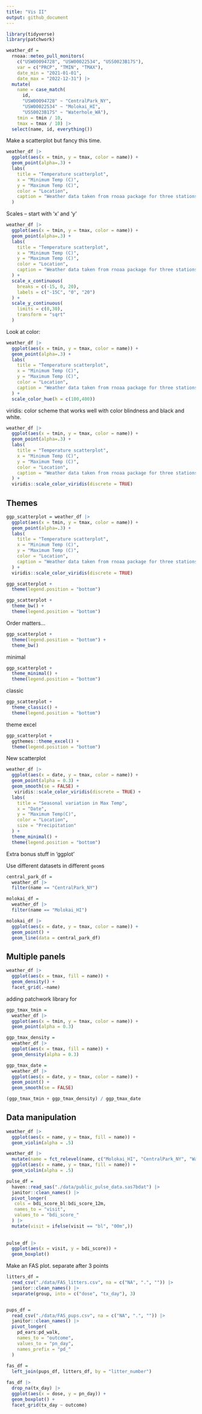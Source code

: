```yaml
---
title: "Vis II"
output: github_document
---
```


```r
library(tidyverse)
library(patchwork)
```

```r
weather_df = 
  rnoaa::meteo_pull_monitors(
    c("USW00094728", "USW00022534", "USS0023B17S"),
    var = c("PRCP", "TMIN", "TMAX"), 
    date_min = "2021-01-01",
    date_max = "2022-12-31") |>
  mutate(
    name = case_match(
      id, 
      "USW00094728" ~ "CentralPark_NY", 
      "USW00022534" ~ "Molokai_HI",
      "USS0023B17S" ~ "Waterhole_WA"),
    tmin = tmin / 10,
    tmax = tmax / 10) |>
  select(name, id, everything())
```


Make a scatterplot but fancy this time.

```r
weather_df |>
  ggplot(aes(x = tmin, y = tmax, color = name)) + 
  geom_point(alpha=.3) +
  labs(
    title = "Temperature scatterplot",
    x = "Minimum Temp (C)",
    y = "Maximum Temp (C)",
    color = "Location",
    caption = "Weather data taken from rnoaa package for three stations."
  )
```

Scales -- start with 'x' and 'y' 

```r
weather_df |>
  ggplot(aes(x = tmin, y = tmax, color = name)) + 
  geom_point(alpha=.3) +
  labs(
    title = "Temperature scatterplot",
    x = "Minimum Temp (C)",
    y = "Maximum Temp (C)",
    color = "Location",
    caption = "Weather data taken from rnoaa package for three stations."
  ) + 
  scale_x_continuous(
    breaks = c(-15, 0, 20),
    labels = c("-15C", "0", "20")
  ) + 
  scale_y_continuous(
    limits = c(0,30),
    transform = "sqrt"
  )
```

Look at color: 

```r
weather_df |>
  ggplot(aes(x = tmin, y = tmax, color = name)) + 
  geom_point(alpha=.3) +
  labs(
    title = "Temperature scatterplot",
    x = "Minimum Temp (C)",
    y = "Maximum Temp (C)",
    color = "Location",
    caption = "Weather data taken from rnoaa package for three stations."
  ) + 
  scale_color_hue(h = c(100,400)) 
```


viridis: color scheme that works well with color blindness and black and white. 

```r
weather_df |>
  ggplot(aes(x = tmin, y = tmax, color = name)) + 
  geom_point(alpha=.3) +
  labs(
    title = "Temperature scatterplot",
    x = "Minimum Temp (C)",
    y = "Maximum Temp (C)",
    color = "Location",
    caption = "Weather data taken from rnoaa package for three stations."
  ) + 
  viridis::scale_color_viridis(discrete = TRUE)
```


## Themes

```r
ggp_scatterplot = weather_df |>
  ggplot(aes(x = tmin, y = tmax, color = name)) + 
  geom_point(alpha=.3) +
  labs(
    title = "Temperature scatterplot",
    x = "Minimum Temp (C)",
    y = "Maximum Temp (C)",
    color = "Location",
    caption = "Weather data taken from rnoaa package for three stations."
  ) + 
  viridis::scale_color_viridis(discrete = TRUE)
```

```r
ggp_scatterplot + 
  theme(legend.position = "bottom")
```

```r
ggp_scatterplot + 
  theme_bw() + 
  theme(legend.position = "bottom")
```

Order matters...

```r
ggp_scatterplot + 
  theme(legend.position = "bottom") + 
  theme_bw() 
```

minimal
```r
ggp_scatterplot + 
  theme_minimal() + 
  theme(legend.position = "bottom")
```

classic
```r
ggp_scatterplot + 
  theme_classic() + 
  theme(legend.position = "bottom")
```

theme excel
```r
ggp_scatterplot + 
  ggthemes::theme_excel() + 
  theme(legend.position = "bottom")
```


New scatterplot

```r
weather_df |>
  ggplot(aes(x = date, y = tmax, color = name)) + 
  geom_point(alpha = 0.3) +
  geom_smooth(se = FALSE) + 
   viridis::scale_color_viridis(discrete = TRUE) + 
  labs(
    title = "Seasonal variation in Max Temp",
    x = "Date",
    y = "Maximum Temp(C)",
    color = "Location",
    size = "Precipitation"
  ) + 
  theme_minimal() + 
  theme(legend.position = "bottom")
```


Extra bonus stuff in 'ggplot'

Use different datasets in different `geom`s
```r
central_park_df =
  weather_df |>
  filter(name == "CentralPark_NY")

molokai_df = 
  weather_df |>
  filter(name == "Molokai_HI")

molokai_df |>
  ggplot(aes(x = date, y = tmax, color = name)) + 
  geom_point() +
  geom_line(data = central_park_df)
```


## Multiple panels
```r
weather_df |>
  ggplot(aes(x = tmax, fill = name)) +
  geom_density() +
  facet_grid(.~name)
```


adding patchwork library for 
```r
ggp_tmax_tmin = 
  weather_df |>
  ggplot(aes(x = tmin, y = tmax, color = name)) + 
  geom_point(alpha = 0.3)

ggp_tmax_density = 
  weather_df |>
  ggplot(aes(x = tmax, fill = name)) + 
  geom_density(alpha = 0.3)

ggp_tmax_date = 
  weather_df |>
  ggplot(aes(x = date, y = tmax, color = name)) + 
  geom_point() +
  geom_smooth(se = FALSE)

(ggp_tmax_tmin + ggp_tmax_density) / ggp_tmax_date 
```



## Data manipulation
```r
weather_df |>
  ggplot(aes(x = name, y = tmax, fill = name)) + 
  geom_violin(alpha = .5)
```


```r
weather_df |>
  mutate(name = fct_relevel(name, c("Molokai_HI", "CentralPark_NY", "WaterHole_WA"))) |>
  ggplot(aes(x = name, y = tmax, fill = name)) + 
  geom_violin(alpha = .5)
```


```r
pulse_df = 
  haven::read_sas("./data/public_pulse_data.sas7bdat") |>
  janitor::clean_names() |>
  pivot_longer(
   cols = bdi_score_bl:bdi_score_12m,
   names_to = "visit",
   values_to = "bdi_score_"
  ) |>
  mutate(visit = ifelse(visit == "bl", "00m",))
    
  
pulse_df |>
  ggplot(aes(x = visit, y = bdi_score)) + 
  geom_boxplot()
```


Make an FAS plot. separate after 3 points
```r
litters_df = 
  read_csv("./data/FAS_litters.csv", na = c("NA", ".", "")) |>
  janitor::clean_names() |>
  separate(group, into = c("dose", "tx_day"), 3)


pups_df = 
  read_csv("./data/FAS_pups.csv", na = c("NA", ".", "")) |>
  janitor::clean_names() |>
  pivot_longer(
    pd_ears:pd_walk, 
    names_to = "outcome", 
    values_to = "pn_day",
    names_prefix = "pd_"
  )
  
fas_df = 
  left_join(pups_df, litters_df, by = "litter_number")

fas_df |>
  drop_na(tx_day) |>
  ggplot(aes(x = dose, y = pn_day)) + 
  geom_boxplot() + 
  facet_grid(tx_day ~ outcome)
```

